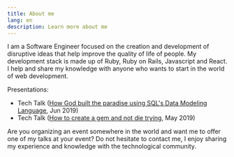 ```yaml
---
title: About me
lang: en
description: Learn more about me
---
```


I am a Software Engineer focused on the creation and development of disruptive ideas that help improve the quality of life of people. My development stack is made up of Ruby, Ruby on Rails, Javascript and React. I help and share my knowledge with anyone who wants to start in the world of web development.

Presentations:

- Tech Talk ([How God built the paradise using SQL's Data Modeling Language](/slides/data-modeling-language/), Jun 2019)
- Tech Talk ([How to create a gem and not die trying](/slides/how-to-create-gems/), May 2019)

Are you organizing an event somewhere in the world and want me to offer one of my talks at your event? Do not hesitate to contact me, I enjoy sharing my experience and knowledge with the technological community.
